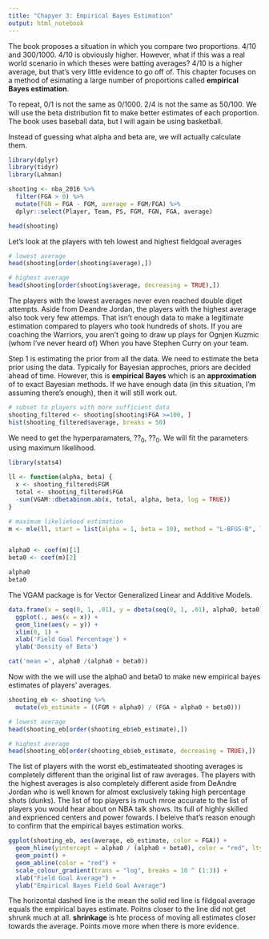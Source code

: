 ---
title: "Chapyer 3: Empirical Bayes Estimation"
output: html_notebook
---

The book proposes a situation in which you compare two proportions. 4/10 and 300/1000. 4/10 is obviously higher. However, what if this was a real world scenario in which theses were batting averages? 4/10 is a higher average, but that's very little evidence to go off of. This chapter focuses on a method of esimating a large number of proportions called **empirical Bayes estimation**.

To repeat, 0/1 is not the same as 0/1000. 2/4 is not the same as 50/100. We will use the beta distribution fit to make better estimates of each proportion. The book uses baseball data, but I will again be using basketball.

Instead of guessing what alpha and beta are, we will actually calculate them.


```{r}
library(dplyr)
library(tidyr)
library(Lahman)
```

```{r}
shooting <- nba_2016 %>%
  filter(FGA > 0) %>%
  mutate(FGN = FGA - FGM, average = FGM/FGA) %>%
  dplyr::select(Player, Team, PS, FGM, FGN, FGA, average)

head(shooting)
```


Let's look at the players with teh lowest and highest fieldgoal averages
```{r}
# lowest average
head(shooting[order(shooting$average),])

# highest average
head(shooting[order(shooting$average, decreasing = TRUE),])
```

The players with the lowest averages never even reached double diget attempts. Aside from Deandre Jordan, the players with the highest average also took very few attemps. That isn't enough data to make a legitimate estimation compared to players who took hundreds of shots. If you are coaching the Warriors, you aren't going to draw up plays for Ognjen Kuzmic (whom I've never heard of) When you have Stephen Curry on your team.

Step 1 is estimating the prior from all the data. We need to estimate the beta prior using the data. Typically for Bayesian approches, priors are decided ahead of time. However, this is **empirical Bayes** which is an **approximation** of to exact Bayesian methods. If we have enough data (in this situation, I'm assuming there's enough), then it will still work out.


```{r}
# subset to players with more sufficient data
shooting_filtered <- shooting[shooting$FGA >=100, ]
hist(shooting_filtered$average, breaks = 50)
```

We need to get the hyperparamaters, ??~0~, ??~0~. We will fit the parameters using maximum likelihood.

```{r}
library(stats4)

ll <- function(alpha, beta) {
  x <- shooting_filtered$FGM
  total <- shooting_filtered$FGA
  -sum(VGAM::dbetabinom.ab(x, total, alpha, beta, log = TRUE))
}

# maximum likeliehood estimation
m <- mle(ll, start = list(alpha = 1, beta = 10), method = "L-BFGS-B", lower = c(0.0001, .1))


alpha0 <- coef(m)[1]
beta0 <- coef(m)[2]

alpha0
beta0
```

The VGAM package is for Vector Generalized Linear and Additive Models.

```{r}
data.frame(x = seq(0, 1, .01), y = dbeta(seq(0, 1, .01), alpha0, beta0)) %>%
  ggplot(., aes(x = x)) +
  geom_line(aes(y = y)) +
  xlim(0, 1) +
  xlab('Field Goal Percentage') +
  ylab('Density of Beta')

cat('mean =', alpha0 /(alpha0 + beta0))
```

Now with the we will use the alpha0 and beta0 to make new empirical bayes estimates of players' averages.

```{r}
shooting_eb <- shooting %>%
  mutate(eb_estimate = ((FGM + alpha0) / (FGA + alpha0 + beta0)))
```

```{r}
# lowest average
head(shooting_eb[order(shooting_eb$eb_estimate),])

# highest average
head(shooting_eb[order(shooting_eb$eb_estimate, decreasing = TRUE),])
```

The list of players with the worst eb_estimateated shooting averages is completely different than the original list of raw averages. The players with the highest averages is also completely different aside from DeAndre Jordan who is well known for almost exclusively taking high percentage shots (dunks). The list of top players is much mroe accurate to the list of players you would hear about on NBA talk shows. Its full of highly skilled and exprienced centers and power fowards. I beleive that's reason enough to confirm that the empirical bayes estimation works.

```{r}
ggplot(shooting_eb, aes(average, eb_estimate, color = FGA)) +
  geom_hline(yintercept = alpha0 / (alpha0 + beta0), color = "red", lty = 2) +
  geom_point() +
  geom_abline(color = "red") +
  scale_colour_gradient(trans = "log", breaks = 10 ^ (1:3)) +
  xlab("Field Goal Average") +
  ylab("Empirical Bayes Field Goal Average")
```

The horizontal dashed line is the mean
the solid red line is fildgoal average equals the empirical bayes estimate. Poitns closer to the line did not get shrunk much at all. **shrinkage** is hte process of moving all estimates closer towards the average. Points move more when there is more evidence.





